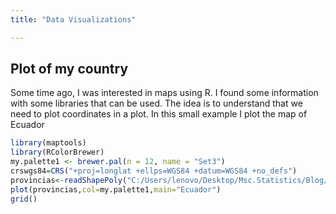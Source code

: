 ```yaml
---
title: "Data Visualizations"

---
```



## Plot of my country

Some time ago, I was interested in maps using R. I found some information with some libraries that can be used. The idea is to understand that we need to plot coordinates in a plot. In this small example I plot the map of Ecuador

```r
library(maptools)
library(RColorBrewer)
my.palette1 <- brewer.pal(n = 12, name = "Set3")
crswgs84=CRS("+proj=longlat +ellps=WGS84 +datum=WGS84 +no_defs")
provincias<-readShapePoly("C:/Users/lenovo/Desktop/Msc.Statistics/Blog/sanmath.github.io/SHP/nxprovincias.shp")
plot(provincias,col=my.palette1,main="Ecuador")
grid()
```

<!-- ## Swiss Temperature in the Autumn -->
<!-- Is the summer in Switzerland, we can see the temperature in the most important cities. Finally , we can include the information and show it in a map. -->

<!-- ```{r ,message=FALSE,warning=FALSE, error=FALSE} -->
<!-- library(weatherData) -->
<!-- library(sp) -->
<!-- library(maptools) -->
<!-- library(RColorBrewer) -->

<!-- crswgs84=CRS("+proj=longlat +ellps=WGS84 +datum=WGS84 +no_defs") -->
<!-- cantones<-readShapePoly("C:/Users/lenovo/Desktop/Msc.Statistics/Blog/sanmath.github.io/SHP/CHE_adm1.shp") -->

<!-- mycols <- colors()[round(runif(25,100,130))] -->
<!-- mycols<-heat.colors(25) -->
<!-- mycols[c(6,8,25)]<-"tomato4" -->

<!-- plot(cantones,col=mycols,main="Switzerland Temperature in the Summer") -->
<!-- grid() -->
<!-- zh<-getCurrentTemperature("LSZH")[,c(2)] -->
<!-- br<-getCurrentTemperature("LSZB")[,c(2)] -->
<!-- gnv<-getCurrentTemperature("LSGG")[,c(2)] -->

<!-- text(coordinates(cantones)[c(6,8,25),], -->
<!--      labels = c(paste("Bern",br,"°"), -->
<!--                 paste("Geneva",gnv,"°"), -->
<!--                 paste("Zúrich",zh,"°")),cex = 0.8) -->

<!-- ``` -->

<!-- ## Population Pyramids -->

<!-- ```{r ,message=FALSE,warning=FALSE, error=FALSE} -->
<!-- library(foreign) -->
<!-- library(readxl) -->
<!-- library(pyramid) -->


<!-- a<-read_excel(path ="proyecciones_poblacion.xlsx",sheet = 1 ) -->
<!-- menor_de_20<-vector(mode ="numeric",length=17) -->
<!-- entre_20_39_<-vector(mode ="numeric",length=17) -->
<!-- entre_40_59_<-vector(mode ="numeric",length=17) -->
<!-- mayor_60<-vector(mode ="numeric",length=17) -->
<!-- for(i in c(2:22)){ -->
<!--   menor_de_20[i-1]<-sum(as.numeric(a[1:4,i])) -->
<!--   entre_20_39_[i-1]<-sum(as.numeric(a[5:8,i])) -->
<!--   entre_40_59_[i-1]<-sum(as.numeric(a[9:12,i])) -->
<!--   mayor_60[i-1]<-sum(as.numeric(a[13:17,i])) -->
<!-- } -->
<!-- matriz<-matrix(cbind(menor_de_20,entre_20_39_,entre_40_59_,mayor_60),nrow = 21) -->
<!-- hombres<-read.csv("hombres.csv",header=TRUE,sep=";") -->

<!-- mujeres<-read.csv("mujeres.csv",header=TRUE,sep=";") -->
<!-- agelabels<-c("0-4","5-9","10-14","15-19","20-24","25-29","30-34", -->
<!--              "35-39","40-44","45-49","50-54","55-59","60-64","65-69","70-74", -->
<!--              "75-79",">80") -->
<!-- anios<-seq(1950,2050,5) -->

<!-- par(mfrow=c(1,3)) -->
<!-- i<-2 -->
<!-- pyramid(data.frame(100*hombres[,i]/sum(hombres[,i]), 100*mujeres[,i]/sum(mujeres[,i]),agelabels),main = substr(names(hombres)[i],2,5),Llab = "Hombres",Rlab = "Mujeres",Clab = "Edad",Cgap = 0.4,Lcol = "blue",Rcol="red",   Csize=1,Laxis=seq(0,18,len=3),Raxis=seq(0,18,len=3),GL=TRUE,cex.main=1.4) -->
<!-- i<-12 -->
<!-- pyramid(data.frame(100*hombres[,i]/sum(hombres[,i]), 100*mujeres[,i]/sum(mujeres[,i]),agelabels),main = substr(names(hombres)[i],2,5),Llab = "Hombres",Rlab = "Mujeres",Clab = "Edad",Cgap = 0.4,Lcol = "blue",Rcol="red",   Csize=1,Laxis=seq(0,18,len=3),Raxis=seq(0,18,len=3),GL=TRUE,cex.main=1.4) -->
<!-- i<-22 -->
<!-- pyramid(data.frame(100*hombres[,i]/sum(hombres[,i]), 100*mujeres[,i]/sum(mujeres[,i]),agelabels),main = substr(names(hombres)[i],2,5),Llab = "Hombres",Rlab = "Mujeres",Clab = "Edad",Cgap = 0.4,Lcol = "blue",Rcol="red",   Csize=1,Laxis=seq(0,18,len=3),Raxis=seq(0,18,len=3),GL=TRUE,cex.main=1.4) -->
<!-- ```` -->

